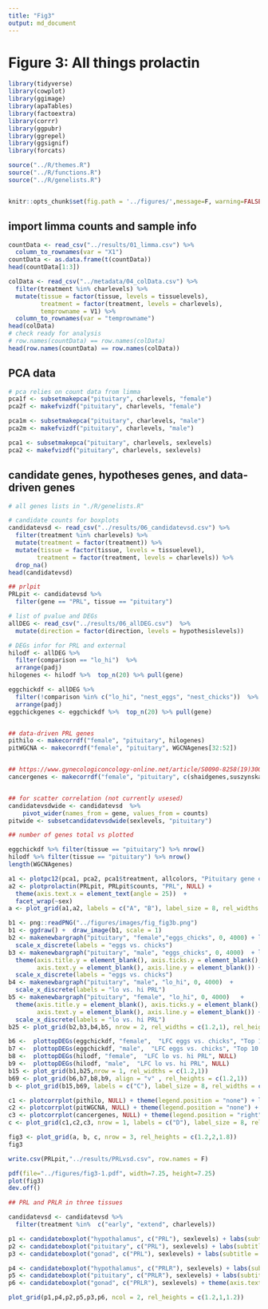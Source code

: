 ```yaml
---
title: "Fig3"
output: md_document
---
```


# Figure 3: All things prolactin

```r
library(tidyverse)
library(cowplot)
library(ggimage)
library(apaTables)
library(factoextra)
library(corrr)
library(ggpubr)
library(ggrepel)
library(ggsignif)
library(forcats)

source("../R/themes.R") 
source("../R/functions.R")
source("../R/genelists.R")


knitr::opts_chunk$set(fig.path = '../figures/',message=F, warning=FALSE)
```

## import limma counts and sample info

```r
countData <- read_csv("../results/01_limma.csv") %>%
  column_to_rownames(var = "X1")
countData <- as.data.frame(t(countData))
head(countData[1:3])

colData <- read_csv("../metadata/04_colData.csv") %>%
  filter(treatment %in% charlevels) %>%
  mutate(tissue = factor(tissue, levels = tissuelevels),
         treatment = factor(treatment, levels = charlevels),
         temprowname = V1) %>% 
  column_to_rownames(var = "temprowname") 
head(colData)
# check ready for analysis
# row.names(countData) == row.names(colData)
head(row.names(countData) == row.names(colData))
```


## PCA data

```r
# pca relies on count data from limma
pca1f <- subsetmakepca("pituitary", charlevels, "female")	
pca2f <- makefvizdf("pituitary", charlevels, "female")	

pca1m <- subsetmakepca("pituitary", charlevels, "male")	
pca2m <- makefvizdf("pituitary", charlevels, "male")

pca1 <- subsetmakepca("pituitary", charlevels, sexlevels)	
pca2 <- makefvizdf("pituitary", charlevels, sexlevels)	
```

## candidate genes, hypotheses genes, and data-driven genes


```r
# all genes lists in "./R/genelists.R"

# candidate counts for boxplots
candidatevsd <- read_csv("../results/06_candidatevsd.csv") %>%
  filter(treatment %in% charlevels) %>%
  mutate(treatment = factor(treatment)) %>%
  mutate(tissue = factor(tissue, levels = tissuelevel),
        treatment = factor(treatment, levels = charlevels)) %>%
  drop_na()
head(candidatevsd)

## prlpit
PRLpit <- candidatevsd %>% 
  filter(gene == "PRL", tissue == "pituitary")

# list of pvalue and DEGs
allDEG <- read_csv("../results/06_allDEG.csv")  %>%
  mutate(direction = factor(direction, levels = hypothesislevels))

# DEGs infor for PRL and external
hilodf <- allDEG %>%
  filter(comparison == "lo_hi")  %>%
  arrange(padj) 
hilogenes <- hilodf %>%  top_n(20) %>% pull(gene)

eggchickdf <- allDEG %>%
  filter(!comparison %in% c("lo_hi", "nest_eggs", "nest_chicks"))  %>%
  arrange(padj)  
eggchickgenes <- eggchickdf %>%  top_n(20) %>% pull(gene)


## data-driven PRL genes
pithilo <- makecorrdf("female", "pituitary", hilogenes)
pitWGCNA <- makecorrdf("female", "pituitary", WGCNAgenes[32:52])


## https://www.gynecologiconcology-online.net/article/S0090-8258(19)30069-1/fulltext
cancergenes <- makecorrdf("female", "pituitary", c(shaidgenes,suszynskaagenes, "PRL"))


## for scatter correlation (not currently usesed)
candidatevsdwide <- candidatevsd  %>%
    pivot_wider(names_from = gene, values_from = counts) 
pitwide <- subsetcandidatevsdwide(sexlevels, "pituitary")

## number of genes total vs plotted

eggchickdf %>% filter(tissue == "pituitary") %>% nrow()
hilodf %>% filter(tissue == "pituitary") %>% nrow()
length(WGCNAgenes)
```

```r

a1 <- plotpc12(pca1, pca2, pca1$treatment, allcolors, "Pituitary gene expression", NULL)   
a2 <- plotprolactin(PRLpit, PRLpit$counts, "PRL", NULL) + 
  theme(axis.text.x = element_text(angle = 25))  +
  facet_wrap(~sex)
a <- plot_grid(a1,a2, labels = c("A", "B"), label_size = 8, rel_widths = c(1,1))

b1 <- png::readPNG("../figures/images/fig_fig3b.png")
b1 <- ggdraw() +  draw_image(b1, scale = 1)
b2 <- makenewbargraph("pituitary", "female","eggs_chicks", 0, 4000) + labs(subtitle = "female")  + labs(title = " ") +
  scale_x_discrete(labels = "eggs vs. chicks")
b3 <- makenewbargraph("pituitary", "male", "eggs_chicks", 0, 4000)  + labs(subtitle = "male")  + labs(title = " ") +
  theme(axis.title.y = element_blank(), axis.ticks.y = element_blank(), 
        axis.text.y = element_blank(), axis.line.y = element_blank()) +
  scale_x_discrete(labels = "eggs vs. chicks")
b4 <- makenewbargraph("pituitary", "male", "lo_hi", 0, 4000)  +
  scale_x_discrete(labels = "lo vs. hi PRL")
b5 <- makenewbargraph("pituitary", "female", "lo_hi", 0, 4000)   + 
  theme(axis.title.y = element_blank(), axis.ticks.y = element_blank(), 
        axis.text.y = element_blank(), axis.line.y = element_blank()) +
  scale_x_discrete(labels = "lo vs. hi PRL")
b25 <- plot_grid(b2,b3,b4,b5, nrow = 2, rel_widths = c(1.2,1), rel_heights = c(1.2,1))

b6 <-  plottopDEGs(eggchickdf, "female",  "LFC eggs vs. chicks", "Top 10 female DEGs") + labs(title = " ")
b7 <-  plottopDEGs(eggchickdf, "male",  "LFC eggs vs. chicks", "Top 10 male DEGs") + labs(title = " ")
b8 <-  plottopDEGs(hilodf, "female",  "LFC lo vs. hi PRL", NULL)
b9 <-  plottopDEGs(hilodf, "male",  "LFC lo vs. hi PRL", NULL)
b15 <- plot_grid(b1,b25,nrow = 1, rel_widths = c(1.2,1))
b69 <- plot_grid(b6,b7,b8,b9, align = "v" , rel_heights = c(1.2,1))
b <- plot_grid(b15,b69, labels = c("C"), label_size = 8, rel_widths = c(1.2,1))

c1 <- plotcorrplot(pithilo, NULL) + theme(legend.position = "none") + labs(subtitle = "Top 20 DEGs, low vs. high PRL") 
c2 <- plotcorrplot(pitWGCNA, NULL) + theme(legend.position = "none") + labs(subtitle = "20 genes in WGCNA module with PRL") 
c3 <- plotcorrplot(cancergenes, NULL) + theme(legend.position = "right") + labs(subtitle = "Breast, ovary, & piuitary cancer genes", color = "Correlation")
c <- plot_grid(c1,c2,c3, nrow = 1, labels = c("D"), label_size = 8, rel_widths = c(1,1,1.3))

fig3 <- plot_grid(a, b, c, nrow = 3, rel_heights = c(1.2,2,1.8))
fig3
```
 
```r
write.csv(PRLpit,"../results/PRLvsd.csv", row.names = F)

pdf(file="../figures/fig3-1.pdf", width=7.25, height=7.25)
plot(fig3)
dev.off()
```




```r
## PRL and PRLR in three tissues 

candidatevsd <- candidatevsd %>%
  filter(treatment %in%  c("early", "extend", charlevels))

p1 <- candidateboxplot("hypothalamus", c("PRL"), sexlevels) + labs(subtitle = "hypothalamus", title = "PRL")
p2 <- candidateboxplot("pituitary", c("PRL"), sexlevels) + labs(subtitle = "pituitary")
p3 <- candidateboxplot("gonad", c("PRL"), sexlevels) + labs(subtitle = "gonads") + theme(axis.text.x = element_text(angle = 45))

p4 <- candidateboxplot("hypothalamus", c("PRLR"), sexlevels) + labs(subtitle = " ", title = " ") 
p5 <- candidateboxplot("pituitary", c("PRLR"), sexlevels) + labs(subtitle = " ")
p6 <- candidateboxplot("gonad", c("PRLR"), sexlevels) + theme(axis.text.x = element_text(angle = 45))+ labs(subtitle = " ")

plot_grid(p1,p4,p2,p5,p3,p6, ncol = 2, rel_heights = c(1.2,1,1.2))
```



